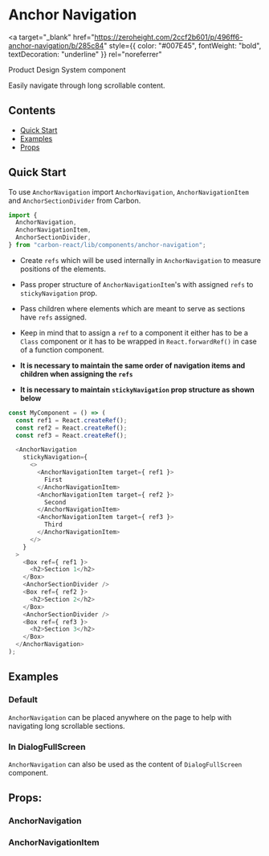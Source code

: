 

<Meta title="Anchor Navigation" of={AnchorNavigationStories} />

# Anchor Navigation

<a
  target="_blank"
  href="https://zeroheight.com/2ccf2b601/p/496ff6-anchor-navigation/b/285c84"
  style={{ color: "#007E45", fontWeight: "bold", textDecoration: "underline" }}
  rel="noreferrer"
>
  Product Design System component
</a>

Easily navigate through long scrollable content.

## Contents

- [Quick Start](#quick-start)
- [Examples](#examples)
- [Props](#props)

## Quick Start

To use `AnchorNavigation` import `AnchorNavigation`, `AnchorNavigationItem` and `AnchorSectionDivider` from Carbon.

```javascript
import {
  AnchorNavigation,
  AnchorNavigationItem,
  AnchorSectionDivider,
} from "carbon-react/lib/components/anchor-navigation";
```

- Create `refs` which will be used internally in `AnchorNavigation` to measure positions of the elements.

- Pass proper structure of `AnchorNavigationItem`'s with assigned `refs` to `stickyNavigation` prop.

- Pass children where elements which are meant to serve as sections have `refs` assigned.
- Keep in mind that to assign a `ref` to a component it either has to be a `Class` component or it has to be wrapped in `React.forwardRef()` in case of a function component.

- **It is necessary to maintain the same order of navigation items and children when assigning the `refs`**

- **It is necessary to maintain `stickyNavigation` prop structure as shown below**

```javascript
const MyComponent = () => (
  const ref1 = React.createRef();
  const ref2 = React.createRef();
  const ref3 = React.createRef();

  <AnchorNavigation
    stickyNavigation={
      <>
        <AnchorNavigationItem target={ ref1 }>
          First
        </AnchorNavigationItem>
        <AnchorNavigationItem target={ ref2 }>
          Second
        </AnchorNavigationItem>
        <AnchorNavigationItem target={ ref3 }>
          Third
        </AnchorNavigationItem>
      </>
    }
  >
    <Box ref={ ref1 }>
      <h2>Section 1</h2>
    </Box>
    <AnchorSectionDivider />
    <Box ref={ ref2 }>
      <h2>Section 2</h2>
    </Box>
    <AnchorSectionDivider />
    <Box ref={ ref3 }>
      <h2>Section 3</h2>
    </Box>
  </AnchorNavigation>
);
```

## Examples

### Default

`AnchorNavigation` can be placed anywhere on the page to help with navigating long scrollable sections.

<Story of={AnchorNavigationStories.DefaultStory} />

### In DialogFullScreen

`AnchorNavigation` can also be used as the content of `DialogFullScreen` component.

<Canvas of={AnchorNavigationStories.InFullScreenDialogStory} />

## Props:

### AnchorNavigation

<ArgTypes of={AnchorNavigationStories} />

### AnchorNavigationItem

<ArgTypes of={AnchorNavigationItemStories} />
